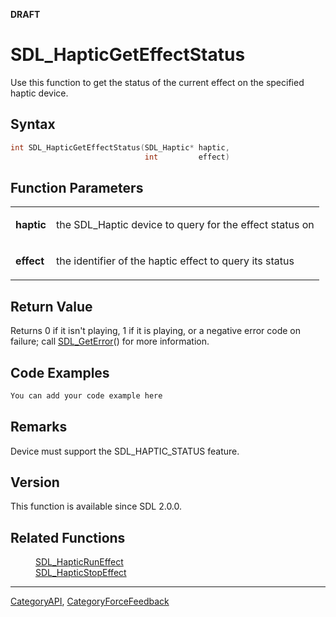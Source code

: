 <span color="red">'''DRAFT'''</span>

= SDL_HapticGetEffectStatus =
Use this function to get the status of the current effect on the specified haptic device.


== Syntax ==
<syntaxhighlight lang='c++'>
int SDL_HapticGetEffectStatus(SDL_Haptic* haptic,
                              int         effect)
</syntaxhighlight>

== Function Parameters ==
{|
|'''haptic'''
|the SDL_Haptic device to query for the effect status on
|-
|'''effect'''
|the <!-- ID --> identifier of the haptic effect to query its status
|}

== Return Value ==
Returns 0 if it isn't playing, 1 if it is playing, or a negative error code on failure; call [[SDL_GetError]]() for more information.

== Code Examples ==
<syntaxhighlight lang='c++'>
You can add your code example here
</syntaxhighlight>

== Remarks ==
Device must support the SDL_HAPTIC_STATUS feature.

== Version ==
This function is available since SDL 2.0.0.

== Related Functions ==
:[[SDL_HapticRunEffect]]
:[[SDL_HapticStopEffect]]

----
[[CategoryAPI]], [[CategoryForceFeedback]]

